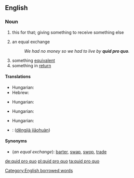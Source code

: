 ==English==

===Noun===
{{en-noun|sg=[[quid]] [[pro]] [[quo]]|pl=quid pro quos|pl2=quids pro quos|pl3=quids pro quo}}

# {{law}} this for that; giving something to receive something else
# an equal exchange
#: ''We had no money so we had to live by '''quid pro quo'''.''
# something [[equivalent]]
# something in [[return]]

====Translations====
{{trans-top|this for that}}
*Hungarian: {{t|hu|viszontszolgáltatás}}
*Hebrew: {{t|he|יד רוחצת יד|sc=Hebr}}
{{trans-mid}}
{{trans-bottom}}

{{trans-top|an equal exchange}}
*Hungarian: {{t|hu|ellenszolgáltatás}}
{{trans-mid}}
{{trans-bottom}}

{{trans-top|something equivalent}}
*Hungarian: {{t|hu|egyenérték}}
{{trans-mid}}
{{trans-bottom}}

{{trans-top|something in return}}
*Hungarian: {{t|hu|ellenérték}}
{{trans-mid}}
{{trans-bottom}}

{{checktrans-top}}
*{{ttbc|Mandarin}}: {{zh-ts|等價交換|等价交换}} ([[děngjià jiāohuàn]])
{{checktrans-bottom}}

====Synonyms====
* (''an equal exchange''): [[barter]], [[swap]], [[swop]], [[trade]]

[[Category:English borrowed words]]

[[de:quid pro quo]]
[[pl:quid pro quo]]
[[ta:quid pro quo]]